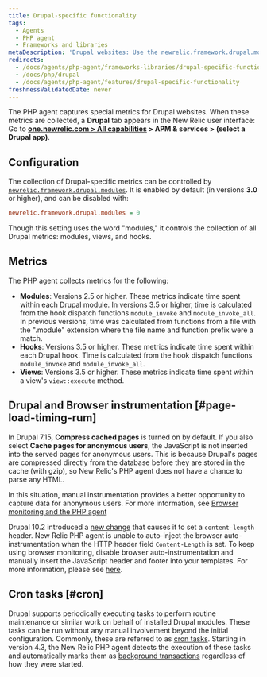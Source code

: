 ```yaml
---
title: Drupal-specific functionality
tags:
  - Agents
  - PHP agent
  - Frameworks and libraries
metaDescription: 'Drupal websites: Use the newrelic.framework.drupal.modules INI setting to capture special metrics for modules, hooks, views, and browser instrumentation.'
redirects:
  - /docs/agents/php-agent/frameworks-libraries/drupal-specific-functionality
  - /docs/php/drupal
  - /docs/agents/php-agent/features/drupal-specific-functionality
freshnessValidatedDate: never
---
```


The PHP agent captures special metrics for Drupal websites. When these metrics are collected, a <DNT>**Drupal**</DNT> tab appears in the New Relic user interface: Go to <DNT>**[one.newrelic.com > All capabilities](https://one.newrelic.com/all-capabilities) > APM & services > (select a Drupal app)**</DNT>.

## Configuration

The collection of Drupal-specific metrics can be controlled by [`newrelic.framework.drupal.modules`](/docs/php/php-agent-phpini-settings#inivar-framework-drupal-modules). It is enabled by default (in versions <DNT>**3.0**</DNT> or higher), and can be disabled with:

```ini
newrelic.framework.drupal.modules = 0
```

Though this setting uses the word "modules," it controls the collection of all Drupal metrics: modules, views, and hooks.

## Metrics

The PHP agent collects metrics for the following:

* <DNT>**Modules**</DNT>: Versions 2.5 or higher. These metrics indicate time spent within each Drupal module. In versions 3.5 or higher, time is calculated from the hook dispatch functions `module_invoke` and `module_invoke_all`. In previous versions, time was calculated from functions from a file with the ".module" extension where the file name and function prefix were a match.
* <DNT>**Hooks**</DNT>: Versions 3.5 or higher. These metrics indicate time spent within each Drupal hook. Time is calculated from the hook dispatch functions `module_invoke` and `module_invoke_all`.
* <DNT>**Views**</DNT>: Versions 3.5 or higher. These metrics indicate time spent within a view's `view::execute` method.

## Drupal and Browser instrumentation [#page-load-timing-rum]

In Drupal 7.15, <DNT>**Compress cached pages**</DNT> is turned on by default. If you also select <DNT>**Cache pages for anonymous users**</DNT>, the <InlinePopover type="browser"/> JavaScript is not inserted into the served pages for anonymous users. This is because Drupal's pages are compressed directly from the database before they are stored in the cache (with gzip), so New Relic's PHP agent does not have a chance to parse any HTML.

In this situation, manual instrumentation provides a better opportunity to capture data for anonymous users. For more information, see [Browser monitoring and the PHP agent](/docs/apm/agents/php-agent/features/browser-monitoring-php-agent/)

Drupal 10.2 introduced a [new change](https://www.drupal.org/node/3298551) that causes it to set a `content-length` header.
New Relic PHP agent is unable to auto-inject the browser auto-instrumentation when the HTTP header field `Content-Length` is set.
To keep using browser monitoring, disable browser auto-instrumentation and manually insert the JavaScript header and footer into your templates.
For more information, please see [here](/docs/apm/agents/php-agent/features/browser-monitoring-php-agent/#auto_instrumentation).

## Cron tasks [#cron]

Drupal supports periodically executing tasks to perform routine maintenance or similar work on behalf of installed Drupal modules. These tasks can be run without any manual involvement beyond the initial configuration. Commonly, these are referred to as [cron tasks](https://drupal.org/cron "Link opens in a new window"). Starting in version 4.3, the New Relic PHP agent detects the execution of these tasks and automatically marks them as [background transactions](/docs/features/monitoring-background-processes#ui) regardless of how they were started.
